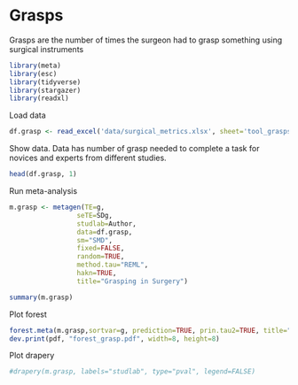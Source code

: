 
# Grasps

Grasps are the number of times the surgeon had to grasp something using surgical instruments

```r
library(meta)
library(esc)
library(tidyverse)
library(stargazer)
library(readxl)
```
Load data
```r
df.grasp <- read_excel('data/surgical_metrics.xlsx', sheet='tool_grasps')
```
Show data. Data has number of grasp needed to complete a task for novices and experts from different studies. 
```r
head(df.grasp, 1)
```
Run meta-analysis
```r
m.grasp <- metagen(TE=g,
                 seTE=SDg,
                 studlab=Author,
                 data=df.grasp,
                 sm="SMD",
                 fixed=FALSE,
                 random=TRUE,
                 method.tau="REML",
                 hakn=TRUE,
                 title="Grasping in Surgery")
```
```r
summary(m.grasp)
```

Plot forest
```r
forest.meta(m.grasp,sortvar=g, prediction=TRUE, prin.tau2=TRUE, title="Time to completion in Surgery")
dev.print(pdf, "forest_grasp.pdf", width=8, height=8)
```
Plot drapery

```r
#drapery(m.grasp, labels="studlab", type="pval", legend=FALSE)
```